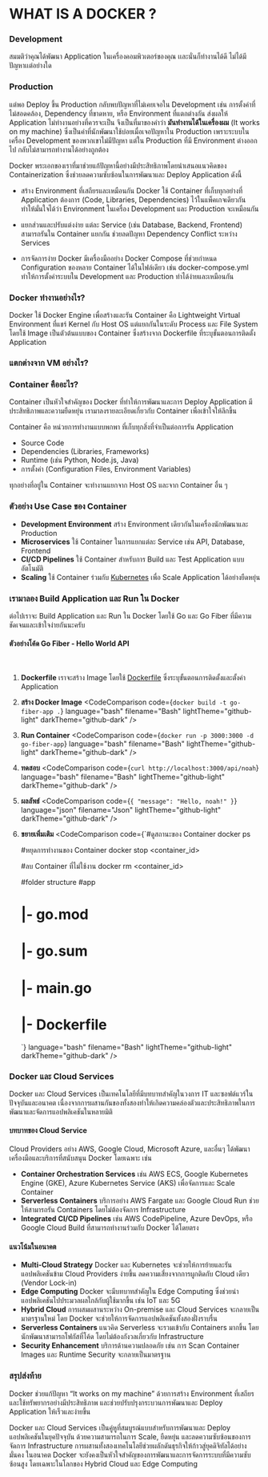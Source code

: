 
# WHAT IS A DOCKER ?
### **Development** 
สมมติว่าคุณได้พัฒนา Application ในเครื่องคอมพิวเตอร์ของคุณ เเละนั่นก็ทำงานได้ดี ไม่ได้มีปัญหาเเต่อย่างใด
<ImageprogrammerHappy/>
### **Production**
แต่พอ Deploy ขึ้น Production กลับพบปัญหาที่ไม่เคยเจอใน Development เช่น การตั้งค่าที่ไม่สอดคล้อง, Dependency ที่ขาดหาย, หรือ Environment ที่แตกต่างกัน ส่งผลให้ Application ไม่ทำงานอย่างที่ควรจะเป็น
<ImageprogrammerAngry/>
จึงเป็นที่มาของคำว่า **มันทำงานได้ในเครื่องผม**
 (It works on my machine) ซึ่งเป็นคำที่นักพัฒนาใช้บ่อยเมื่อเจอปัญหาใน Production เพราะระบบในเครื่อง Development ของพวกเขาไม่มีปัญหา แต่ใน Production ที่มี Environment ต่างออกไป กลับไม่สามารถทำงานได้อย่างถูกต้อง

Docker พระเอกของเราที่มาช่วยแก้ปัญหานี้อย่างมีประสิทธิภาพโดยนำเสนอแนวคิดของ Containerization ซึ่งช่วยลดความซับซ้อนในการพัฒนาและ Deploy Application ดังนี้
- สร้าง Environment ที่เสถียรและเหมือนกัน
Docker ใช้ Container ที่เก็บทุกอย่างที่ Application ต้องการ (Code, Libraries, Dependencies) ไว้ในแพ็คเกจเดียวกัน ทำให้มั่นใจได้ว่า Environment ในเครื่อง Development และ Production จะเหมือนกัน

- แยกส่วนและปรับแต่งง่าย
แต่ละ Service (เช่น Database, Backend, Frontend) สามารถรันใน Container แยกกัน ช่วยลดปัญหา Dependency Conflict ระหว่าง Services

- การจัดการง่าย
Docker มีเครื่องมืออย่าง Docker Compose ที่ช่วยกำหนด Configuration ของหลาย Container ได้ในไฟล์เดียว เช่น docker-compose.yml ทำให้การตั้งค่าระบบใน Development และ Production ทำได้ง่ายและเหมือนกัน

### **Docker ทำงานอย่างไร?**
Docker ใช้ Docker Engine เพื่อสร้างและรัน Container คือ Lightweight Virtual Environment ที่แชร์ Kernel กับ Host OS แต่แยกกันในระดับ Process และ File System โดยใช้ Image เป็นตัวต้นแบบของ Container ซึ่งสร้างจาก Dockerfile ที่ระบุขั้นตอนการติดตั้ง Application

<ImageDockerEngine/>

### **แตกต่างจาก VM อย่างไร?**
<Table/>

### **Container คืออะไร?**
Container เป็นหัวใจสำคัญของ Docker ที่ทำให้การพัฒนาและการ Deploy Application มีประสิทธิภาพและความยืดหยุ่น เรามาลงรายละเอียดเกี่ยวกับ Container เพื่อเข้าใจให้ลึกขึ้น

Container คือ หน่วยการทำงานแบบพกพา ที่เก็บทุกสิ่งที่จำเป็นต่อการรัน Application
- Source Code
- Dependencies (Libraries, Frameworks)
- Runtime (เช่น Python, Node.js, Java)
- การตั้งค่า (Configuration Files, Environment Variables)

ทุกอย่างที่อยู่ใน Container จะทำงานแยกจาก Host OS และจาก Container อื่น ๆ

### **ตัวอย่าง Use Case ของ Container**
- **Development Environment** สร้าง Environment เดียวกันในเครื่องนักพัฒนาและ Production
- **Microservices** ใช้ Container ในการแยกแต่ละ Service เช่น API, Database, Frontend
- **CI/CD Pipelines** ใช้ Container สำหรับการ Build และ Test Application แบบอัตโนมัติ
- **Scaling** ใช้ Container ร่วมกับ [Kubernetes](https://kubernetes.io/) เพื่อ Scale Application ได้อย่างยืดหยุ่น

### **เรามาลอง Build Application และ Run ใน Docker**
ต่อไปเราจะ Build Application และ Run ใน Docker โดยใช้ Go และ Go Fiber ที่มีความชัดเจนและเข้าใจง่ายกันนะครับ

#### ตัวอย่างโค้ด Go Fiber - Hello World API
<CodeComparison 
code={CodeHello}
language="go" 
filename="main.go"
lightTheme="github-light"
darkTheme="github-dark"
/>
<br/>
1. **Dockerfile** เราจะสร้าง Image โดยใช้ [Dockerfile](https://docs.docker.com/build/concepts/dockerfile/) ซึ่งระบุขั้นตอนการติดตั้งและตั้งค่า Application
    <CodeComparison 
    code={Dockerfile}
    language="dockerfile" 
    filename="Dockerfile"
    lightTheme="github-light"
    darkTheme="github-dark"
    />

2. **สร้าง Docker Image**
    <CodeComparison 
    code={`docker build -t go-fiber-app .`}
    language="bash" 
    filename="Bash"
    lightTheme="github-light"
    darkTheme="github-dark"
    />

3. **Run Container**
    <CodeComparison 
    code={`docker run -p 3000:3000 -d go-fiber-app`}
    language="bash" 
    filename="Bash"
    lightTheme="github-light"
    darkTheme="github-dark"
    />

4. **ทดสอบ**
    <CodeComparison 
    code={`curl http://localhost:3000/api/noah`}
    language="bash" 
    filename="Bash"
    lightTheme="github-light"
    darkTheme="github-dark"
    />

5. **ผลลัพธ์**
    <CodeComparison 
    code={`{
    "message": "Hello, noah!"
    }`}
    language="json" 
    filename="Json"
    lightTheme="github-light"
    darkTheme="github-dark"
    />


6. **ขยายเพิ่มเติม**
    <CodeComparison 
    code={`#ดูสถานะของ Container
    docker ps

    #หยุดการทำงานของ Container
    docker stop <container_id> 

    #ลบ Container ที่ไม่ใช้งาน
    docker rm <container_id> 

    #folder structure
    #app
    # |- go.mod
    # |- go.sum
    # |- main.go
    # |- Dockerfile
    `}
    language="bash" 
    filename="Bash"
    lightTheme="github-light"
    darkTheme="github-dark"
    />

### **Docker และ Cloud Services**
Docker และ Cloud Services เป็นเทคโนโลยีที่มีบทบาทสำคัญในวงการ IT และซอฟต์แวร์ในปัจจุบันและอนาคต เนื่องจากการผสานกันของทั้งสองทำให้เกิดความคล่องตัวและประสิทธิภาพในการพัฒนาและจัดการแอปพลิเคชันในหลายมิติ

#### **บทบาทของ Cloud Service**
Cloud Providers อย่าง AWS, Google Cloud, Microsoft Azure, และอื่นๆ ได้พัฒนาเครื่องมือและบริการที่สนับสนุน Docker โดยเฉพาะ เช่น

- **Container Orchestration Services**
เช่น AWS ECS, Google Kubernetes Engine (GKE), Azure Kubernetes Service (AKS) เพื่อจัดการและ Scale Container
- **Serverless Containers**
บริการอย่าง AWS Fargate และ Google Cloud Run ช่วยให้สามารถรัน Containers โดยไม่ต้องจัดการ Infrastructure
- **Integrated CI/CD Pipelines**
เช่น AWS CodePipeline, Azure DevOps, หรือ Google Cloud Build ที่สามารถทำงานร่วมกับ Docker ได้โดยตรง

#### **แนวโน้มในอนาคต**
- **Multi-Cloud Strategy**
Docker และ Kubernetes จะช่วยให้การย้ายและรันแอปพลิเคชันข้าม Cloud Providers ง่ายขึ้น ลดความเสี่ยงจากการผูกติดกับ Cloud เดียว (Vendor Lock-in)
- **Edge Computing**
Docker จะมีบทบาทสำคัญใน Edge Computing ซึ่งช่วยนำแอปพลิเคชันไปประมวลผลใกล้กับผู้ใช้มากขึ้น เช่น IoT และ 5G
- **Hybrid Cloud**
การผสมผสานระหว่าง On-premise และ Cloud Services จะกลายเป็นมาตรฐานใหม่ โดย Docker จะช่วยให้การจัดการแอปพลิเคชันทั้งสองฝั่งราบรื่น
- **Serverless Containers**
แนวคิด Serverless จะรวมเข้ากับ Containers มากขึ้น โดยนักพัฒนาสามารถโฟกัสที่โค้ด โดยไม่ต้องกังวลเกี่ยวกับ Infrastructure
- **Security Enhancement**
บริการด้านความปลอดภัย เช่น การ Scan Container Images และ Runtime Security จะกลายเป็นมาตรฐาน

### สรุปส่งท้าย
Docker ช่วยแก้ปัญหา “It works on my machine” ด้วยการสร้าง Environment ที่เสถียรและใช้ทรัพยากรอย่างมีประสิทธิภาพ และช่วยปรับปรุงกระบวนการพัฒนาและ Deploy Application ให้เร็วและง่ายขึ้น

Docker และ Cloud Services เป็นคู่หูที่สมบูรณ์แบบสำหรับการพัฒนาและ Deploy แอปพลิเคชันในยุคปัจจุบัน ด้วยความสามารถในการ Scale, ยืดหยุ่น และลดความซับซ้อนของการจัดการ Infrastructure การผสานทั้งสองเทคโนโลยีช่วยผลักดันธุรกิจให้ก้าวสู่ยุคดิจิทัลได้อย่างมั่นคง ในอนาคต Docker จะยังคงเป็นหัวใจสำคัญของการพัฒนาและการจัดการระบบที่มีความซับซ้อนสูง โดยเฉพาะในโลกของ Hybrid Cloud และ Edge Computing
